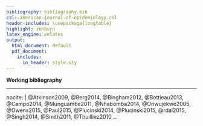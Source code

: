 ```yaml
---
bibliography: bibliography.bib
csl: american-journal-of-epidemiology.csl
header-includes: \usepackage{longtable}
highlight: zenburn
latex_engine: xelatex
output:
  html_document: default
  pdf_document:
    includes:
      in_header: style.sty
---
```


**Working bibliography** \footnote{Prepared for TGH course, September 2015, Amsterdam. Joe Brew}

---
nocite: | 
  @Atkinson2009, 
  @Berg2014,
  @Bingham2012,
  @Bottieau2013,
  @Campo2014,
  @Munguambe2011,
  @Nhabomba2014,
  @Onwujekwe2005, 
  @Owens2015,
  @Paul2015, 
  @Plucinski2014,
  @Plucinski2015,
  @rdal2015,
  @Singh2014,
  @Smith2011, 
  @Thuilliez2010
...
